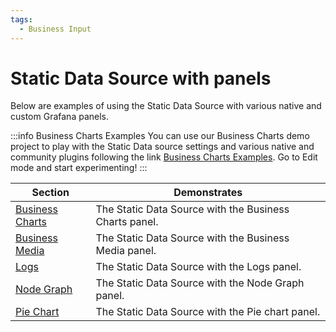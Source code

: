 ```yaml
---
tags:
  - Business Input
---
```



# Static Data Source with panels

Below are examples of using the Static Data Source with various native and custom Grafana panels.

:::info Business Charts Examples
You can use our Business Charts demo project to play with the Static Data source settings and various native and community plugins following the link [Business Charts Examples](https://echarts.volkovlabs.io). Go to Edit mode and start experimenting!
:::

| Section                            | Demonstrates                                           |
| ---------------------------------- | ------------------------------------------------------ |
| [Business Charts](business-charts) | The Static Data Source with the Business Charts panel. |
| [Business Media](image)            | The Static Data Source with the Business Media panel.  |
| [Logs](logs)                       | The Static Data Source with the Logs panel.            |
| [Node Graph](graph)                | The Static Data Source with the Node Graph panel.      |
| [Pie Chart](pie)                   | The Static Data Source with the Pie chart panel.       |
